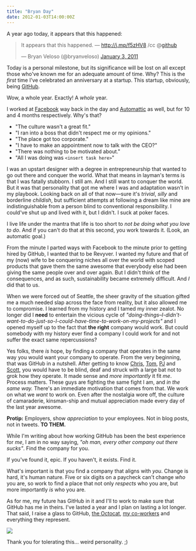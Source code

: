 ```yaml
---
title: "Bryan Day"
date: 2012-01-03T14:00:00Z
---
```


A year ago today, it appears that this happened:

<blockquote class="twitter-tweet"><p>It appears that this happened. — <a href="http://j.mp/f5zHV8">http://j.mp/f5zHV8</a> /cc @<a href="https://twitter.com/github">github</a></p>&mdash; Bryan Veloso (@bryanveloso) <a href="https://twitter.com/bryanveloso/status/22002422951976960" data-datetime="2011-01-03T18:52:41+00:00">January 3, 2011</a></blockquote>
<script src="//platform.twitter.com/widgets.js" charset="utf-8"></script>

Today is a personal milestone, but its significance will be lost on all except those who've known me for an adequate amount of time. Why? This is the _first_ time I've celebrated an anniversary at a startup. This startup, obviously, being [GitHub][1].

Wow, a whole year. Exactly! A _whole_ year.

I worked at [Facebook][2] way back in the day and [Automattic][3] as well, but for 10 and 4 months respectively. Why's that?

* "The culture wasn't a great fit."
* "I ran into a boss that didn't respect me or my opinions."
* "The place got too corporate."
* "I have to make an appointment now to talk with the CEO?"
* "There was nothing to be motivated about."
* "All I was doing was `<insert task here>`"

I was an upstart designer with a degree in entrepreneurship that wanted to go out there and conquer the world. What that means in layman's terms is that I was fatally stubborn. I still am. And I still want to conquer the world. But it was that personality that got me where I was and adaptation wasn't in my playbook. Looking back on all of that now—sure it's _trivial_, _silly_ and borderline _childish_, but sufficient attempts at following a dream like mine are indistinguishable from a person blind to conventional responsibility. I could've shut up and lived with it, but I didn't. I suck at poker faces.

I live life under the mantra that life is too short to _not be doing what you love to do_. And if you can't do that at this second, you work towards it. (Look, an automatic goal.)

From the minute I parted ways with Facebook to the minute prior to getting hired by GitHub, I wanted that to be Revyver. I wanted my future and that of my (now) wife to be conquering niches all over the world with scoped products that gave them the same awesome that everybody else had been giving the same people over and over again. But I didn't think of the consequences, and as such, sustainability became extremely difficult. And _I_ did that to us.

When we were forced out of Seattle, the sheer gravity of the situation gifted me a much needed slap across the face from reality, but it also allowed me to compromise. I learned from my history and I tamed my inner zealot. No longer did I **need** to entertain the vicious cycle of _"doing-things–I-didn't-want-to-do-just-so-I-could-have-time-to-work-on-my-projects"_ and I opened myself up to the fact that **the right** company would work. But could somebody with my history ever find a company I could work for and not suffer the exact same repercussions?

Yes folks, there _is_ hope, by finding a company that operates in the same way you would want your company to operate. From the very beginning, that was GitHub in a nutshell. After getting to know [Chris][4], [Tom][5], [PJ][6] and [Scott][7], you would have to be blind, deaf and struck with a large bat not to grok how they operate. It made sense and _more importantly_ it fit _me_. Process matters. These guys are fighting the same fight I am, and _in the same way._ There's an immediate motivation that comes from that. We work on what we _want_ to work on. Even after the nostalgia wore off, the culture of camaraderie, kinsman-ship and mutual appreciation made every day of the last year awesome.

**Protip:** Employers, show _appreciation_ to your employees. Not in blog posts, not in tweets. **TO THEM.**

While I'm writing about how working GitHub has been the best experience for _me_, I am in no way saying, _"oh man, every other company out there sucks"_. Find the company for you.

If you've found it, epic.
If you haven't, it exists. Find it.

What's important is that you find a company that aligns with _you_. Change is hard, it's human nature. Five or six digits on a paycheck can't change _who_ you are, so work to find a place that not only _respects_ who you are, but more importantly _is_ who you are.

As for me, my future has GitHub in it and I'll to work to make sure that GitHub has me in theirs. I've lasted a year and I plan on lasting a lot longer. That said, I raise a glass to GitHub, [the Octocat][8], [my co-workers][9] and everything they represent.

[![](http://distilleryimage3.instagram.com/da2c4e40364711e19896123138142014_7.jpg)][10]

Thank you for tolerating this... weird personality. ;)

[1]: http://github.com
[2]: http://facebook.com
[3]: http://avalonstar.com/legacy/blog/2006/jul/28/feelin-automattic/
[4]: https://twitter.com/defunkt
[5]: https://twitter.com/mojombo
[6]: https://twitter.com/pjhyett
[7]: https://twitter.com/chacon
[8]: http://octodex.github.com/
[9]: http://github.com/about/
[10]: http://instagr.am/p/eLnKn/?ref=nf
